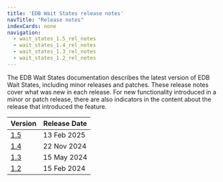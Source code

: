 ```yaml
---
title: 'EDB Wait States release notes'
navTitle: "Release notes"
indexCards: none
navigation: 
  - wait_states_1.5_rel_notes
  - wait_states_1.4_rel_notes
  - wait_states_1.3_rel_notes
  - wait_states_1.2_rel_notes
---
```


The EDB Wait States documentation describes the latest version of EDB Wait States, including minor releases and patches. These release notes cover what was new in each release. For new functionality introduced in a minor or patch release, there are also indicators in the content about the release that introduced the feature.

|             Version              | Release Date |
| -------------------------------- | ------------ |
| [1.5](wait_states_1.5_rel_notes) | 13 Feb 2025  |
| [1.4](wait_states_1.4_rel_notes) | 22 Nov 2024  |
| [1.3](wait_states_1.3_rel_notes) | 15 May 2024  |
| [1.2](wait_states_1.2_rel_notes) | 15 Feb 2024  |
